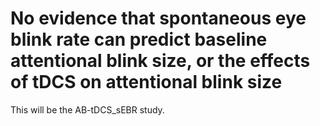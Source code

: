 # No evidence that spontaneous eye blink rate can predict baseline attentional blink size, or the effects of tDCS on attentional blink size
\chaptermark{sEBR \& tDCS do not influence attentional blink size}

This will be the AB-tDCS_sEBR study.
